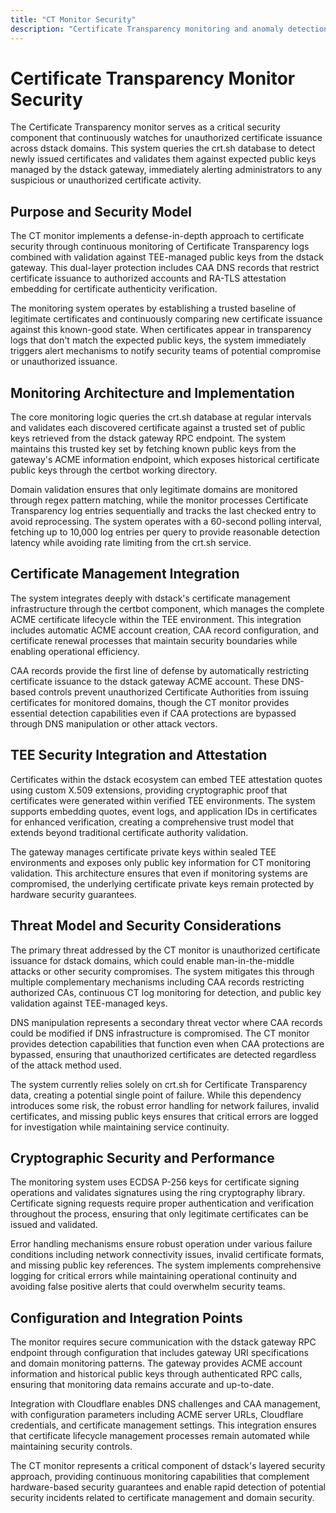```yaml
---
title: "CT Monitor Security"
description: "Certificate Transparency monitoring and anomaly detection for dstack TEE infrastructure"
---
```


# Certificate Transparency Monitor Security

The Certificate Transparency monitor serves as a critical security component that continuously watches for unauthorized certificate issuance across dstack domains. This system queries the crt.sh database to detect newly issued certificates and validates them against expected public keys managed by the dstack gateway, immediately alerting administrators to any suspicious or unauthorized certificate activity.

## Purpose and Security Model

The CT monitor implements a defense-in-depth approach to certificate security through continuous monitoring of Certificate Transparency logs combined with validation against TEE-managed public keys from the dstack gateway. This dual-layer protection includes CAA DNS records that restrict certificate issuance to authorized accounts and RA-TLS attestation embedding for certificate authenticity verification.

The monitoring system operates by establishing a trusted baseline of legitimate certificates and continuously comparing new certificate issuance against this known-good state. When certificates appear in transparency logs that don't match the expected public keys, the system immediately triggers alert mechanisms to notify security teams of potential compromise or unauthorized issuance.

## Monitoring Architecture and Implementation

The core monitoring logic queries the crt.sh database at regular intervals and validates each discovered certificate against a trusted set of public keys retrieved from the dstack gateway RPC endpoint. The system maintains this trusted key set by fetching known public keys from the gateway's ACME information endpoint, which exposes historical certificate public keys through the certbot working directory.

Domain validation ensures that only legitimate domains are monitored through regex pattern matching, while the monitor processes Certificate Transparency log entries sequentially and tracks the last checked entry to avoid reprocessing. The system operates with a 60-second polling interval, fetching up to 10,000 log entries per query to provide reasonable detection latency while avoiding rate limiting from the crt.sh service.

## Certificate Management Integration

The system integrates deeply with dstack's certificate management infrastructure through the certbot component, which manages the complete ACME certificate lifecycle within the TEE environment. This integration includes automatic ACME account creation, CAA record configuration, and certificate renewal processes that maintain security boundaries while enabling operational efficiency.

CAA records provide the first line of defense by automatically restricting certificate issuance to the dstack gateway ACME account. These DNS-based controls prevent unauthorized Certificate Authorities from issuing certificates for monitored domains, though the CT monitor provides essential detection capabilities even if CAA protections are bypassed through DNS manipulation or other attack vectors.

## TEE Security Integration and Attestation

Certificates within the dstack ecosystem can embed TEE attestation quotes using custom X.509 extensions, providing cryptographic proof that certificates were generated within verified TEE environments. The system supports embedding quotes, event logs, and application IDs in certificates for enhanced verification, creating a comprehensive trust model that extends beyond traditional certificate authority validation.

The gateway manages certificate private keys within sealed TEE environments and exposes only public key information for CT monitoring validation. This architecture ensures that even if monitoring systems are compromised, the underlying certificate private keys remain protected by hardware security guarantees.

## Threat Model and Security Considerations

The primary threat addressed by the CT monitor is unauthorized certificate issuance for dstack domains, which could enable man-in-the-middle attacks or other security compromises. The system mitigates this through multiple complementary mechanisms including CAA records restricting authorized CAs, continuous CT log monitoring for detection, and public key validation against TEE-managed keys.

DNS manipulation represents a secondary threat vector where CAA records could be modified if DNS infrastructure is compromised. The CT monitor provides detection capabilities that function even when CAA protections are bypassed, ensuring that unauthorized certificates are detected regardless of the attack method used.

The system currently relies solely on crt.sh for Certificate Transparency data, creating a potential single point of failure. While this dependency introduces some risk, the robust error handling for network failures, invalid certificates, and missing public keys ensures that critical errors are logged for investigation while maintaining service continuity.

## Cryptographic Security and Performance

The monitoring system uses ECDSA P-256 keys for certificate signing operations and validates signatures using the ring cryptography library. Certificate signing requests require proper authentication and verification throughout the process, ensuring that only legitimate certificates can be issued and validated.

Error handling mechanisms ensure robust operation under various failure conditions including network connectivity issues, invalid certificate formats, and missing public key references. The system implements comprehensive logging for critical errors while maintaining operational continuity and avoiding false positive alerts that could overwhelm security teams.

## Configuration and Integration Points

The monitor requires secure communication with the dstack gateway RPC endpoint through configuration that includes gateway URI specifications and domain monitoring patterns. The gateway provides ACME account information and historical public keys through authenticated RPC calls, ensuring that monitoring data remains accurate and up-to-date.

Integration with Cloudflare enables DNS challenges and CAA management, with configuration parameters including ACME server URLs, Cloudflare credentials, and certificate management settings. This integration ensures that certificate lifecycle management processes remain automated while maintaining security controls.

The CT monitor represents a critical component of dstack's layered security approach, providing continuous monitoring capabilities that complement hardware-based security guarantees and enable rapid detection of potential security incidents related to certificate management and domain security.
